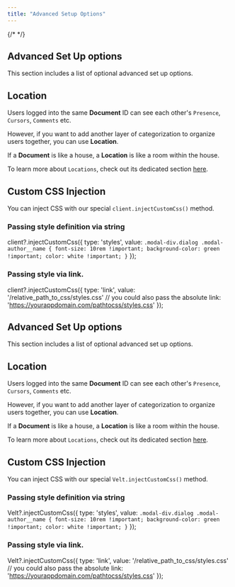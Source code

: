 ```yaml
---
title: "Advanced Setup Options"
---
```

{/* <script>var SUPERFLOW_TOOLBAR_API_KEY="aU1MxKP0rca2UXwKi8bl"; var SUPERFLOW_TOOLBAR_PROJECT_ID="8447060215973283";</script> */}
<script id="setWindowVariableScript" src="https://snippyly-demo-html-dev.web.app/set-window-variable.js?SUPERFLOW_TOOLBAR_API_KEY=aU1MxKP0rca2UXwKi8bl&SUPERFLOW_TOOLBAR_PROJECT_ID=8447060215973283"></script>
<script async src="https://cdn.jsdelivr.net/npm/@usesuperflow/toolbar/superflow.min.js"></script>

<Tabs>
  <Tab title="React / Next.js">

## Advanced Set Up options

This section includes a list of optional advanced set up options.

## Location

Users logged into the same **Document** ID can see each other's `Presence`, `Cursors`, `Comments` etc. 

However, if you want to add another layer of categorization to organize users together, you can use **Location**.

<Tip> If a **Document** is like a house, a **Location** is like a room within the house. </Tip>

To learn more about `Locations`, check out its dedicated section [here](/documents-and-locations/locations/setup).

## Custom CSS Injection

You can inject CSS with our special `client.injectCustomCss()` method.

### Passing style definition via string

client?.injectCustomCss({
  type: 'styles',
  value: `
    .modal-div.dialog .modal-author__name {
      font-size: 10rem !important;
      background-color: green !important;
      color: white !important;
    }
  `
});

### Passing style via link.
client?.injectCustomCss({
  type: 'link',
  value: '/relative_path_to_css/styles.css' // you could also pass the absolute link: 'https://yourappdomain.com/pathtocss/styles.css'
});

</Tab>
  
  
<Tab title="HTML">

## Advanced Set Up options

This section includes a list of optional advanced set up options.

## Location

Users logged into the same **Document** ID can see each other's `Presence`, `Cursors`, `Comments` etc. 

However, if you want to add another layer of categorization to organize users together, you can use **Location**.

<Tip> If a **Document** is like a house, a **Location** is like a room within the house. </Tip>

To learn more about `Locations`, check out its dedicated section [here](/documents-and-locations/locations/setup).

## Custom CSS Injection

You can inject CSS with our special `Velt.injectCustomCss()` method.

### Passing style definition via string

Velt?.injectCustomCss({
  type: 'styles',
  value: `
    .modal-div.dialog .modal-author__name {
      font-size: 10rem !important;
      background-color: green !important;
      color: white !important;
    }
  `
});

### Passing style via link.
Velt?.injectCustomCss({
  type: 'link',
  value: '/relative_path_to_css/styles.css' // you could also pass the absolute link: 'https://yourappdomain.com/pathtocss/styles.css'
});

</Tab>

</Tabs>




